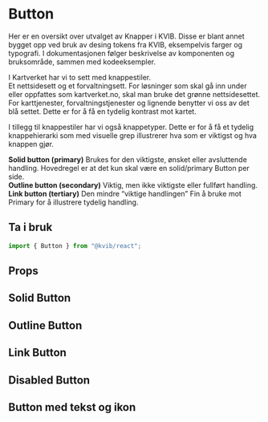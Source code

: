 
<Meta of={ButtonStories} />

# Button

Her er en oversikt over utvalget av Knapper i KVIB. Disse er blant annet bygget opp ved bruk av desing tokens fra KVIB, eksempelvis farger og typografi. I dokumentasjonen følger beskrivelse av komponenten og bruksområde, sammen med kodeeksempler.

I Kartverket har vi to sett med knappestiler.\
Et nettsidesett og et forvaltningsett. For løsninger som skal gå inn under eller oppfattes som kartverket.no, skal man bruke det grønne nettsidesettet.\
For karttjenester, forvaltningstjenester og lignende benytter vi oss av det blå settet. Dette er for å få en tydelig kontrast mot kartet.

I tillegg til knappestiler har vi også knappetyper. Dette er for å få et tydelig knappehierarki som med visuelle grep illustrerer hva som er viktigst og hva knappen gjør.

**Solid button (primary)** Brukes for den viktigste, ønsket eller avsluttende handling. Hovedregel er at det kun skal være en solid/primary Button per side. \
**Outline button (secondary)** Viktig, men ikke viktigste eller fullført handling.\
**Link button (tertiary)** Den mindre “viktige handlingen” Fin å bruke mot Primary for å illustrere tydelig handling.

## Ta i bruk

```jsx
import { Button } from "@kvib/react";
```

## Props

<Canvas of={ButtonStories.SolidButton} />
<Controls of={ButtonStories.SolidButton} />

## Solid Button

<Canvas of={ButtonStories.SolidButton} />

## Outline Button

<Canvas of={ButtonStories.OutlineButton} />

## Link Button

<Canvas of={ButtonStories.LinkButton} />

## Disabled Button

<Canvas of={ButtonStories.DisabledButton} />

## Button med tekst og ikon

<Canvas of={ButtonStories.LeftIconButton} />
<Canvas of={ButtonStories.RightIconButton} />
